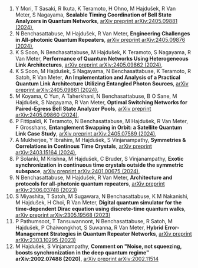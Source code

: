 1.  Y Mori, T Sasaki, R Ikuta, K Teramoto, H Ohno, M Hajdušek, R Van Meter, S Nagayama,
    **Scalable Timing Coordination of Bell State Analyzers in Quantum Networks**,
    [arXiv preprint arXiv:2405.09881 (2024)](https://arxiv.org/abs/2405.09881),
2.  N Benchasattabuse, M Hajdušek, R Van Meter,
    **Engineering Challenges in All-photonic Quantum Repeaters**,
    [arXiv preprint arXiv:2405.09876 (2024)](https://arxiv.org/abs/2405.09876),
3.  K S Soon, N Benchasattabuse, M Hajdušek, K Teramoto, S Nagayama, R Van Meter,
    **Performance of Quantum Networks Using Heterogeneous Link Architectures**,
    [arXiv preprint arXiv:2405.09862 (2024)](https://arxiv.org/abs/2405.09862),
4.  K S Soon, M Hajdušek, S Nagayama, N Benchasattabuse, K Teramoto, R Satoh, R Van Meter,
    **An Implementation and Analysis of a Practical Quantum Link Architecture Utilizing Entangled Photon Sources**,
    [arXiv preprint arXiv:2405.09861 (2024)](https://arxiv.org/abs/2405.09861),
5.  M Koyama, C Yun, A Taherkhani, N Benchasattabuse, B O Sane, M Hajdušek, S Nagayama, R Van Meter,
    **Optimal Switching Networks for Paired-Egress Bell State Analyzer Pools**,
    [arXiv preprint arXiv:2405.09860 (2024)](https://arxiv.org/abs/2405.09860),
6.  P Fittipaldi, K Teramoto, N Benchasattabuse, M Hajdušek, R Van Meter, F Grosshans,
    **Entanglement Swapping in Orbit: a Satellite Quantum Link Case Study**,
    [arXiv preprint arXiv:2405.07589 (2024)](https://arxiv.org/abs/2405.07589),
7.  A Mukherjee, Y Ibrahim, M Hajdušek, S Vinjanampathy,
    **Symmetries & Correlations in Continous Time Crystals**,
    [arXiv preprint arXiv:2403.15164 (2024)](https://arxiv.org/abs/2403.15164),
8.  P Solanki, M Krishna, M Hajdušek, C Bruder, S Vinjanampathy,
    **Exotic synchronization in continuous time crystals outside the symmetric subspace**,
    [arXiv preprint arXiv:2401.00675 (2024)](https://arxiv.org/abs/2401.00675),
9.  N Benchasattabuse, M Hajdušek, R Van Meter,
    **Architecture and protocols for all-photonic quantum repeaters**,
    [arXiv preprint arXiv:2306.03748 (2023)](https://arxiv.org/abs/2306.03748)
10. S Miyashita, T Satoh, M Sugawara, N Benchasattabuse, K M Nakanishi, M Hajdušek, H Choi, R Van Meter,
    **Digital quantum simulator for the time-dependent Dirac equation using discrete-time quantum walks**,
    [arXiv preprint arXiv:2305.19568 (2023)](https://arxiv.org/abs/2305.19568)
11. P Pathumsoot, T Tansuwannont, N Benchasattabuse, R Satoh, M Hajdušek, P Chaiwongkhot, S Suwanna, R Van Meter,
    **Hybrid Error-Management Strategies in Quantum Repeater Networks**,
    [arXiv preprint arXiv:2303.10295 (2023)](https://arxiv.org/abs/2303.10295)
12. M Hajdušek, S Vinjanampathy,
    **Comment on "Noise, not squeezing, boosts synchronization in the deep quantum regime" arXiv:2002.07488 (2020)**,
    [arXiv preprint arXiv:2002.11514](https://arxiv.org/abs/2002.11514)
